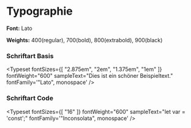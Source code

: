 
<Meta title="System/Basis/Typografie" />


# Typographie

**Font:** Lato

**Weights:** 400(regular), 700(bold), 800(extrabold), 900(black)

### Schriftart Basis 

<Typeset
    fontSizes={[ "2.875em", "2em", "1.375em", "1em" ]}
    fontWeight="600"
    sampleText="Dies ist ein schöner Beispieltext."
    fontFamily='"Lato", monospace'
 />

 ### Schriftart Code 

 <Typeset
    fontSizes={[ "16" ]}
    fontWeight="600"
    sampleText="let var = 'const';"
    fontFamily='"Inconsolata", monospace'
 />